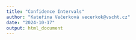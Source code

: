 ```yaml
---
title: "Confidence Intervals"
author: "Kateřina Večerková vecerkok@vscht.cz"
date: "2024-10-17"
output: html_document
---
```


